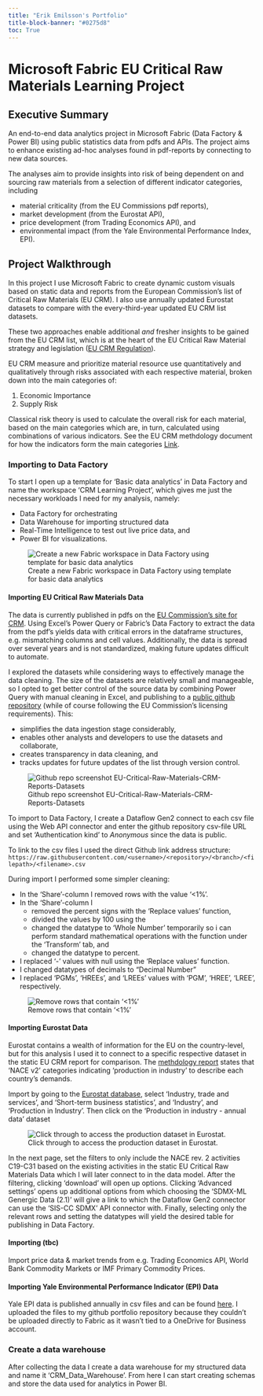 ```yaml
---
title: "Erik Emilsson's Portfolio"
title-block-banner: "#0275d8"
toc: True
---
```


# Microsoft Fabric EU Critical Raw Materials Learning Project

## Executive Summary

An end-to-end data analytics project in Microsoft Fabric (Data Factory & Power BI) using public statistics data from pdfs and APIs. The project aims to enhance existing ad-hoc analyses found in pdf-reports by connecting to new data sources.

The analyses aim to provide insights into risk of being dependent on and sourcing raw materials from a selection of different indicator categories, including 

- material criticality (from the EU Commissions pdf reports), 
- market development (from the Eurostat API), 
- price development (from Trading Economics API), and 
- environmental impact (from the Yale Environmental Performance Index, EPI).

## Project Walkthrough

In this project I use Microsoft Fabric to create dynamic custom visuals based on static data and reports from the European Commission's list of Critical Raw Materials (EU CRM). I also use annually updated Eurostat datasets to compare with the every-third-year updated EU CRM list datasets. 

These two approaches enable additional *and* fresher insights to be gained from the EU CRM list, which is at the heart of the EU Critical Raw Material strategy and legislation ([EU CRM Regulation](https://eur-lex.europa.eu/legal-content/EN/TXT/?uri=OJ:L_202401252)).

:::{.callout-note}
EU CRM measure and prioritize material resource use quantitatively and qualitatively through risks associated with each respective material, broken down into the main categories of:

1. Economic Importance
2. Supply Risk

Classical risk theory is used to calculate the overall risk for each material, based on the main categories which are, in turn, calculated using combinations of various indicators. See the EU CRM methdology document for how the indicators form the main categories [Link](https://op.europa.eu/en/publication-detail/-/publication/2d43b7e2-66ac-11e7-b2f2-01aa75ed71a1/language-en).
:::

### Importing to Data Factory

To start I open up a template for 'Basic data analytics' in Data Factory and name the workspace 'CRM Learning Project', which gives me just the necessary workloads I need for my analysis, namely:

- Data Factory for orchestrating 
- Data Warehouse for importing structured data
- Real-Time Intelligence to test out live price data, and
- Power BI for visualizations.

![Create a new Fabric workspace in Data Factory using template for basic data analytics](./images/DataFactory_basic_data_analytics_template.png)

#### Importing EU Critical Raw Materials Data

The data is currently published in pdfs on the [EU Commission's site for CRM](https://single-market-economy.ec.europa.eu/sectors/raw-materials/areas-specific-interest/critical-raw-materials_en). Using Excel's Power Query or Fabric's Data Factory to extract the data from the pdf's yields data with critical errors in the dataframe structures, e.g. mismatching columns and cell values. Additionally, the data is spread over several years and is not standardized, making future updates difficult to automate.

I explored the datasets while considering ways to effectively manage the data cleaning. The size of the datasets are relatively small and manageable, so I opted to get better control of the source data by combining Power Query with manual cleaning in Excel, and publishing to a [public github repository](https://github.com/erikemilsson/EU-Critical-Raw-Materials-CRM-Reports-Datasets) (while of course following the EU Commission's licensing requirements). This:

- simplifies the data ingestion stage considerably,
- enables other analysts and developers to use the datasets and collaborate, 
- creates transparency in data cleaning, and
- tracks updates for future updates of the list through version control.

![Github repo screenshot EU-Critical-Raw-Materials-CRM-Reports-Datasets](./images/github_repo.png)

To import to Data Factory, I create a Dataflow Gen2 connect to each csv file using the Web API connector and enter the github repository csv-file URL and set 'Authentication kind' to *Anonymous* since the data is public.

:::{.callout-note}
To link to the csv files I used the direct Github link address structure: `https://raw.githubusercontent.com/<username>/<repository>/<branch>/<filepath>/<filename>.csv`
:::

During import I performed some simpler cleaning:

- In the 'Share'-column I removed rows with the value '<1%'.
- In the 'Share'-column I 
  - removed the percent signs with the 'Replace values' function, 
  - divided the values by 100 using the 
  - changed the datatype to 'Whole Number' temporarily so i can perform standard mathematical operations with the function under the 'Transform' tab, and
  - changed the datatype to percent.
- I replaced '-' values with null using the 'Replace values' function.
- I changed datatypes of decimals to "Decimal Number"
- I replaced 'PGMs', 'HREEs', and 'LREEs' values with 'PGM', 'HREE', 'LREE', respectively.

![Remove rows that contain '<1%'](./images/contains_<.png)

#### Importing Eurostat Data

Eurostat contains a wealth of information for the EU on the country-level, but for this analysis I used it to connect to a specific respective dataset in the static EU CRM report for comparison. The [methdology report](https://op.europa.eu/en/publication-detail/-/publication/2d43b7e2-66ac-11e7-b2f2-01aa75ed71a1) states that 'NACE v2' categories indicating 'production in industry' to describe each country's demands. 

Import by going to the [Eurostat database](https://ec.europa.eu/eurostat/databrowser/explore/all/all_themes?lang=en&display=list&sort=category), select 'Industry, trade and services', and 'Short-term business statistics', and 'Industry', and 'Production in Industry'. Then click on the 'Production in industry - annual data' dataset

![Click through to access the production dataset in Eurostat.](./images/Eurostat_prod_db.png)

In the next page, set the filters to only include the NACE rev. 2 activities C19-C31 based on the existing activities in the static EU Critical Raw Materials Data which I will later connect to in the data model. After the filtering, clicking 'download' will open up options. Clicking 'Advanced settings' opens up additional options from which choosing the 'SDMX-ML Genergic Data (2.1)' will give a link to which the Dataflow Gen2 connector can use the 'SIS-CC SDMX' API connector with. Finally, selecting only the relevant rows and setting the datatypes will yield the desired table for publishing in Data Factory.

#### Importing (tbc)

Import price data & market trends from e.g. Trading Economics API, World Bank Commodity Markets or IMF Primary Commodity Prices.

#### Importing Yale Environmental Performance Indicator (EPI) Data

Yale EPI data is published annually in csv files and can be found [here](https://epi.yale.edu/downloads). I uploaded the files to my github portfolio repository because they couldn't be uploaded directly to Fabric as it wasn't tied to a OneDrive for Business account.

### Create a data warehouse

After collecting the data I create a data warehouse for my structured data and name it 'CRM_Data_Warehouse'. From here I can start creating schemas and store the data used for analytics in Power BI.

